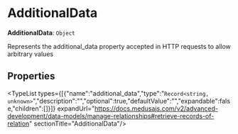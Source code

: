 
# AdditionalData

 **AdditionalData**: `Object`

Represents the additional\_data property accepted in HTTP
requests to allow arbitrary values

## Properties

<TypeList types={[{"name":"additional_data","type":"`Record<string, unknown>`","description":"","optional":true,"defaultValue":"","expandable":false,"children":[]}]} expandUrl="https://docs.medusajs.com/v2/advanced-development/data-models/manage-relationships#retrieve-records-of-relation" sectionTitle="AdditionalData"/>
